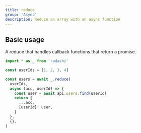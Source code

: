 ```yaml
---
title: reduce
group: 'Async'
description: Reduce an array with an async function
---
```


## Basic usage

A reduce that handles callback functions that return a promise.

```ts
import * as _ from 'radashi'

const userIds = [1, 2, 3, 4]

const users = await _.reduce(
  userIds,
  async (acc, userId) => {
    const user = await api.users.find(userId)
    return {
      ...acc,
      [userId]: user,
    }
  },
  {},
)
```
